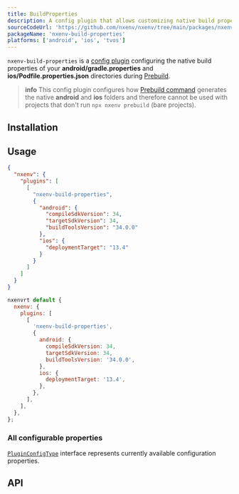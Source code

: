 ```yaml
---
title: BuildProperties
description: A config plugin that allows customizing native build properties during prebuild.
sourceCodeUrl: 'https://github.com/nxenv/nxenv/tree/main/packages/nxenv-build-properties'
packageName: 'nxenv-build-properties'
platforms: ['android', 'ios', 'tvos']
---
```



`nxenv-build-properties` is a [config plugin](/config-plugins/introduction/) configuring the native build properties
of your **android/gradle.properties** and **ios/Podfile.properties.json** directories during [Prebuild](/workflow/prebuild).

> **info** This config plugin configures how [Prebuild command](/workflow/prebuild) generates the native **android** and **ios** folders
> and therefore cannot be used with projects that don't run `npx nxenv prebuild` (bare projects).

## Installation

<APIInstallSection hideBareInstructions />

## Usage

<ConfigPluginExample>

<Tabs>

<Tab label="app.json">

```json app.json|collapseHeight=450
{
  "nxenv": {
    "plugins": [
      [
        "nxenv-build-properties",
        {
          "android": {
            "compileSdkVersion": 34,
            "targetSdkVersion": 34,
            "buildToolsVersion": "34.0.0"
          },
          "ios": {
            "deploymentTarget": "13.4"
          }
        }
      ]
    ]
  }
}
```

</Tab>

<Tab label="app.config.js">

```js app.config.js|collapseHeight=450
nxenvrt default {
  nxenv: {
    plugins: [
      [
        'nxenv-build-properties',
        {
          android: {
            compileSdkVersion: 34,
            targetSdkVersion: 34,
            buildToolsVersion: '34.0.0',
          },
          ios: {
            deploymentTarget: '13.4',
          },
        },
      ],
    ],
  },
};
```

</Tab>

</Tabs>

</ConfigPluginExample>

### All configurable properties

[`PluginConfigType`](#pluginconfigtype) interface represents currently available configuration properties.

## API

<APISection packageName="nxenv-build-properties" apiName="BuildProperties" />
